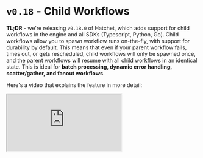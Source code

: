 
# `v0.18` - Child Workflows

**TL;DR** - we're releasing `v0.18.0` of Hatchet, which adds support for child workflows in the engine and all SDKs (Typescript, Python, Go). Child workflows allow you to spawn workflow runs on-the-fly, with support for durability by default. This means that even if your parent workflow fails, times out, or gets rescheduled, child workflows will only be spawned once, and the parent workflows will resume with all child workflows in an identical state. This is ideal for **batch processing, dynamic error handling, scatter/gather, and fanout workflows**.

Here's a video that explains the feature in more detail:

<iframe
  className="aspect-video w-full my-4"
  src="https://www.youtube.com/embed/UKrfQsXqiPY?si=_dIQe9zOFUP34qQ6"
  allow="accelerometer; autoplay; clipboard-write; encrypted-media; gyroscope; picture-in-picture"
  allowFullScreen
/>

## What are child workflows?

While workflows in Hatchet implement a DAG, there are many cases where the structure of a workflow isn't known ahead of time. For example, you may have a batch processing workflow where the number of tasks is determined by the input - for example, running a workflow per page in a PDF. In these cases, you can use child workflows to dynamically create new workflows as needed.

![Child Workflow List](/child-workflows-1.png)

## Creating more durable workflows

We've had support for spawning new workflows programatically for a while, but there's a fundamental issue with this approach: if the parent workflow is retried or rescheduled, a new workflow will get spawned on each subsequent rerun. Ideally, we only spawn a child workflow once, and can simply replay the same state on the parent workflow if the parent gets retried. Parent workflows whose state are reliant only on the results of child workflows are **durably executed**.

For a practical example, say we have a workflow which extracts text from PDFs. PDF parsing and extraction is an expensive operation, so we'd like to parse each page separately, collect the text from each PDF, and pass it downstream to a future step in our workflow. We can model each page as a child workflow. For example, in the Typescript SDK:

<Tabs items={['Typescript', 'Python', 'Go']}>
  <Tabs.Tab>
```ts
async function (ctx) {
    const { pages } = ctx.workflowInput();
    const promises: Promise<Result>[] = [];

    for (let i = 0; i < pages; i++) {
        promises.push(ctx.spawnWorkflow<Result>('process-page', { page: i }).result());
    }

    const results = await Promise.all(promises);

    return {
        results,
    };

}

````
</Tabs.Tab>
<Tabs.Tab>
```py
@hatchet.step()
async def fanout_pages(self, context: Context):
    pages = context.workflow_input()["pages"]
    futures = []
    for index, page in enumerate(pages):
        future = context.spawn_workflow("process-page", key=page, index=f'page-{index}')
        futures.append(future.result())

    results = await asyncio.gather(*futures)

    return {
        "results": results
    }
````

</Tabs.Tab>
<Tabs.Tab>
```go
func(ctx worker.HatchetContext) error {
    input := &parentInput{}
    err = ctx.WorkflowInput(input)

    if err != nil {
        return nil, err
    }

    childWorkflows := make([]*worker.ChildWorkflow, input.pages)

    for i := 0; i < input.pages; i++ {
        childInput := &childInput{
            Index: i,
        }

        childWorkflow, err := ctx.SpawnWorkflow("process-page", childInput, &worker.SpawnWorkflowOpts{})

        if err != nil {
            return nil, err
        }

        childWorkflows[i] = childWorkflow
    }

    childOutputs := make([]childOutput, input.pages)

    for i, childWorkflow := range childWorkflows {
        childResult, _ = childWorkflow.Result()

        childOutput := childOutput{}
        childResult.StepOutput("step-one", &childOutput)

        childOutputs[i] = childOutput
    }

    return nil

}

```
</Tabs.Tab>
</Tabs>

What happens if our workflow fails during the `await Promise.all`, for example when exceeding a timeout? Because we've already called `spawnWorkflow` for each page, when this workflow is rerun, we'll simply enter the `Promise.all` method again with the same child workflows.

By default, **child workflows are keyed on their index**. However, you can pass in custom keys if you expect that the index of your workflows would change between workflow runs.

## Advanced Use-Cases

Child workflows can be used to support more complex use-cases, like:

- [Error recovery](/features/child-workflows#error-handling)
- [Looping workflows](/features/child-workflows#looping-workflows)
- [Scatter/gather workflows](/features/child-workflows#scattergather-workflows)

## Feedback

The example repository illustrating child workflows can be found [here](https://github.com/hatchet-dev/hatchet-typescript-quickstart/tree/main/child-workfows).

Child workflows are available in engine version `v0.18.0` and above, and on all the latest SDK versions. We'd love to hear your feedback in our [Discord](https://discord.gg/ZMeUafwH89)!

